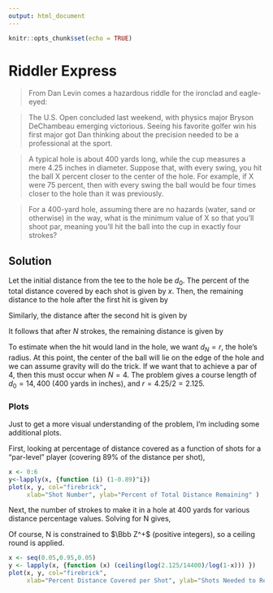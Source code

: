 ```yaml
---
output: html_document
---
```


```r
knitr::opts_chunk$set(echo = TRUE)
```


# Riddler Express

>From Dan Levin comes a hazardous riddle for the ironclad and eagle-eyed:

>The U.S. Open concluded last weekend, with physics major Bryson DeChambeau emerging victorious. Seeing his favorite golfer win his first major got Dan thinking about the precision needed to be a professional at the sport.

>A typical hole is about 400 yards long, while the cup measures a mere 4.25 inches in diameter. Suppose that, with every swing, you hit the ball X percent closer to the center of the hole. For example, if X were 75 percent, then with every swing the ball would be four times closer to the hole than it was previously.

>For a 400-yard hole, assuming there are no hazards (water, sand or otherwise) in the way, what is the minimum value of X so that you’ll shoot par, meaning you’ll hit the ball into the cup in exactly four strokes?

## Solution

Let the initial distance from the tee to the hole be $d_0$. The percent of the total distance covered by each shot is given by $x$. Then, the remaining distance to the hole after the first hit is given by

\begin{equation}
  d_1 = d_0 (1-x)
\end{equation}

Similarly, the distance after the second hit is given by

\begin{equation}
  d_2 = d_1(1-x)\\
  d_2 = (d_0(1-x))(1-x) = d_0(1-x)^2
\end{equation}

It follows that after $N$ strokes, the remaining distance is given by

\begin{equation}
  d_N = d_0(1-x)^N
\end{equation}

To estimate when the hit would land in the hole, we want $d_N=r$, the hole's radius. At this point, the center of the ball will lie on the edge of the hole and we can assume gravity will do the trick. If we want that to achieve a par of 4, then this must occur when $N=4$. The problem gives a course length of $d_0=14,400$ (400 yards in inches), and $r=4.25/2=2.125$.

\begin{equation}
  d_4 = d_0(1-x)^4\\
  2.125 = 14400(1-x)^4\\
  x \approx 0.89
\end{equation}

### Plots

Just to get a more visual understanding of the problem, I'm including some additional plots.

First, looking at percentage of distance covered as a function of shots for a "par-level" player (covering 89% of the distance per shot),

```r
x <- 0:6
y<-lapply(x, {function (i) (1-0.89)^i})
plot(x, y, col="firebrick",
     xlab="Shot Number", ylab="Percent of Total Distance Remaining" )
```

Next, the number of strokes to make it in a hole at 400 yards for various distance percentage values. Solving for N gives,

\begin{equation}
  \frac{14400}{2.125} = (1-x)^N\\
  N = \frac{\ln(14400/2.125)}{\ln(1-x)}
\end{equation}

Of course, N is constrained to $\Bbb Z^+$ (positive integers), so a ceiling round is applied.

```r
x <- seq(0.05,0.95,0.05)
y <- lapply(x, {function (x) (ceiling(log(2.125/14400)/log(1-x))) })
plot(x, y, col="firebrick",
     xlab="Percent Distance Covered per Shot", ylab="Shots Needed to Reach Hole" )
```
